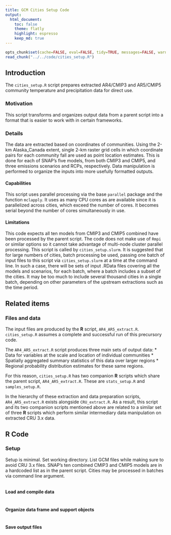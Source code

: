 ```yaml
---
title: GCM Cities Setup Code
output:
  html_document:
    toc: false
    theme: flatly
    highlight: espresso
    keep_md: true
---
```


```r
opts_chunk$set(cache=FALSE, eval=FALSE, tidy=TRUE, messages=FALSE, warnings=FALSE)
read_chunk("../../code/cities_setup.R")
```

## Introduction
The `cities_setup.R` script prepares extracted AR4/CMIP3 and AR5/CMIP5 community temperature and precipitation data for direct use.

### Motivation
This script transforms and organizes output data from a parent script into a format that is easier to work with in certain frameworks.

### Details
The data are extracted based on coordinates of communities.
Using the 2-km Alaska_Canada extent, single 2-km raster grid cells in which coordinate pairs for each community fall are used as point location estimates.
This is done for each of SNAP's five models, from both CMIP3 and CMIP5, and three emissions scenarios and RCPs, respectively.
Data manipulation is performed to organize the inputs into more usefully formatted outputs.

#### Capabilities
This script uses parallel processing via the base `parallel` package and the function `mclapply`.
It uses as many CPU cores as are available since it is parallelized across cities, which exceed the number of cores.
It becomes serial beyond the number of cores simultaneously in use.

#### Limitations
This code expects all ten models from CMIP3 and CMIP5 combined have been processed by the parent script.
The code does not make use of `Rmpi` or similar options so it cannot take advantage of multi-node cluster parallel processing.
This script is called by `cities_setup.slurm`.
It is suggested that for large numbers of cities, batch processing be used, passing one batch of input files to this script via `cities_setup.slurm` at a time at the command line.
In such a case, there will be sets of input .RData files covering all the models and scenarios, for each batch, where a batch includes a subset of the cities.
It may be too much to include several thousand cities in a single batch, depending on other parameters of the upstream extractions such as the time period.

## Related items

### Files and data
The input files are produced by the **R** script, `AR4_AR5_extract.R`. `cities_setup.R` assumes a complete and successful run of this precursory code.

The `AR4_AR5_extract.R` script produces three main sets of output data:
* Data for variables at the scale and location of individual communities
* Spatially aggregated summary statistics of this data over larger regions
* Regional probability distribution estimates for these same regions.

For this reason, `cities_setup.R` has two companion **R** scripts which share the parent script, `AR4_AR5_extract.R`. These are `stats_setup.R` and `samples_setup.R`.

In the hierarchy of these extraction and data preparation scripts, `AR4_AR5_extract.R` exists alongside `CRU_extract.R`.
As a result, this script and its two companion scripts mentioned above are related to a similar set of three **R** scripts which perform similar intermediary data manipulation on extracted CRU 3.x data.

## **R** Code

### Setup

Setup is minimal. Set working directory. List GCM files while making sure to avoid CRU 3.x files.
SNAP's ten combined CMIP3 and CMIP5 models are in a hardcoded list as in the parent script.
Cities may be processed in batches via command line argument.

```r
```

#### Load and compile data

```r
```

#### Organize data frame and support objects

```r
```

#### Save output files

```r
```

